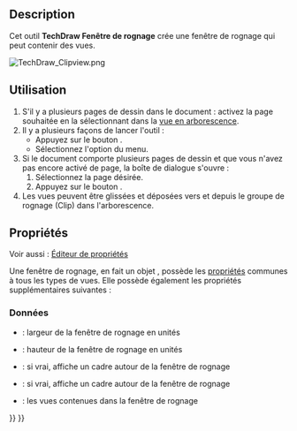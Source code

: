 <languages/>

{{Docnav/fr
|[[TechDraw_ProjectionGroup/fr|Groupe de projection]]
|[[TechDraw_Symbol/fr|Symbole]]
|[[TechDraw_Workbench/fr|Atelier TechDraw]]
|IconL=TechDraw_ProjectionGroup.svg
|IconR=TechDraw_Symbol.svg
|IconC=Workbench_TechDraw.svg
}}

{{GuiCommand/fr
|Name=TechDraw ClipGroup
|Name/fr=TechDraw Fenêtre de rognage
|MenuLocation=TechDraw → Vues de TechDraw → Insérer une fenêtre de rognage
|Workbenches=[[TechDraw_Workbench/fr|TechDraw]]
|SeeAlso=
}}

==Description== 

Cet outil '''TechDraw Fenêtre de rognage''' crée une fenêtre de rognage qui peut contenir des vues. 

[[Image:TechDraw Clipview.png]]
{{Caption|Fenêtre de rognage de différentes vues existantes}}

<span id="Usage"></span>
==Utilisation== 

# S'il y a plusieurs pages de dessin dans le document : activez la page souhaitée en la sélectionnant dans la [[Tree_view/fr|vue en arborescence]].
# Il y a plusieurs façons de lancer l'outil :
#* Appuyez sur le bouton {{Button|[[Image:TechDraw_ClipGroup.svg|16px]] [[TechDraw_ClipGroup/fr|Insérer une fenêtre de rognage]]}}.
#* Sélectionnez l'option {{MenuCommand|TechDraw → Vues de TechDraw → [[Image:TechDraw_ClipGroup.svg|16px]] Insérer une fenêtre de rognage}} du menu.
# Si le document comporte plusieurs pages de dessin et que vous n'avez pas encore activé de page, la boîte de dialogue {{MenuCommand|Sélecteur de pages}} s'ouvre :
## Sélectionnez la page désirée.
## Appuyez sur le bouton {{Button|OK}}.
# Les vues peuvent être glissées et déposées vers et depuis le groupe de rognage (Clip) dans l'arborescence. {{Version/fr|1.0}}

<span id="Properties"></span>
==Propriétés==

Voir aussi : [[Property_editor/fr|Éditeur de propriétés]]

Une fenêtre de rognage, en fait un objet {{Incode|TechDraw::DrawViewClip}}, possède les [[TechDraw_View/fr#Propriétés_Vue_de_Part|propriétés]] communes à tous les types de vues. Elle possède également les propriétés supplémentaires suivantes :

<span id="Data"></span>
===Données===

{{TitleProperty|Clip Group}}

* {{PropertyData|Width|Length}} : largeur de la fenêtre de rognage en unités
* {{PropertyData|Height|Length}} : hauteur de la fenêtre de rognage en unités
* {{PropertyData|ShowFrame}} : si vrai, affiche un cadre autour de la fenêtre de rognage
* {{PropertyData|ShowLabels|Bool}} : si vrai, affiche un cadre autour de la fenêtre de rognage
* {{PropertyData|Views|LinkList}} : les vues contenues dans la fenêtre de rognage


{{Docnav/fr
|[[TechDraw_ProjectionGroup/fr|Groupe de projection]]
|[[TechDraw_Symbol/fr|Symbole]]
|[[TechDraw_Workbench/fr|Atelier TechDraw]]
|IconL=TechDraw_ProjectionGroup.svg
|IconR=TechDraw_Symbol.svg
|IconC=Workbench_TechDraw.svg
}}

{{TechDraw_Tools_navi{{#translation:}}}}
{{Userdocnavi{{#translation:}}}}